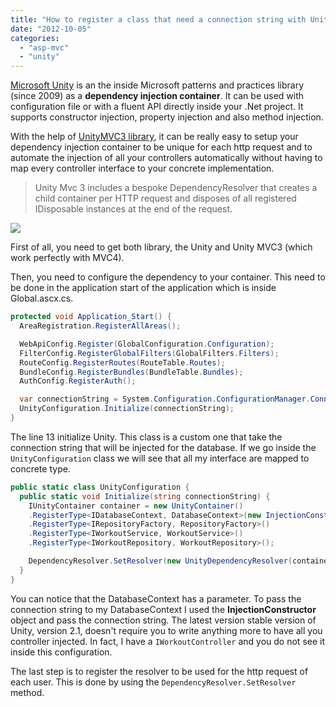 ```yaml
---
title: "How to register a class that need a connection string with Unity and Asp.Net MVC"
date: "2012-10-05"
categories: 
  - "asp-mvc"
  - "unity"
---
```


[Microsoft Unity](http://unity.codeplex.com/) is an the inside Microsoft patterns and practices library (since 2009) as a **dependency injection container**. It can be used with configuration file or with a fluent API directly inside your .Net project. It supports constructor injection, property injection and also method injection.

With the help of [UnityMVC3 library](http://unitymvc3.codeplex.com/), it can be really easy to setup your dependency injection container to be unique for each http request and to automate the injection of all your controllers automatically without having to map every controller interface to your concrete implementation.

> Unity Mvc 3 includes a bespoke DependencyResolver that creates a child container per HTTP request and disposes of all registered IDisposable instances at the end of the request.

![](images/pnp_logo.png)

First of all, you need to get both library, the Unity and Unity MVC3 (which work perfectly with MVC4).

Then, you need to configure the dependency to your container. This need to be done in the application start of the application which is inside Global.ascx.cs.

```csharp
protected void Application_Start() { 
  AreaRegistration.RegisterAllAreas();

  WebApiConfig.Register(GlobalConfiguration.Configuration); 
  FilterConfig.RegisterGlobalFilters(GlobalFilters.Filters); 
  RouteConfig.RegisterRoutes(RouteTable.Routes); 
  BundleConfig.RegisterBundles(BundleTable.Bundles); 
  AuthConfig.RegisterAuth();

  var connectionString = System.Configuration.ConfigurationManager.ConnectionStrings["DefaultConnection"].ConnectionString; 
  UnityConfiguration.Initialize(connectionString); 
} 
```

The line 13 initialize Unity. This class is a custom one that take the connection string that will be injected for the database. If we go inside the `UnityConfiguration` class we will see that all my interface are mapped to concrete type.


```csharp
public static class UnityConfiguration { 
  public static void Initialize(string connectionString) { 
    IUnityContainer container = new UnityContainer() 
    .RegisterType<IDatabaseContext, DatabaseContext>(new InjectionConstructor(connectionString)) 
    .RegisterType<IRepositoryFactory, RepositoryFactory>() 
    .RegisterType<IWorkoutService, WorkoutService>() 
    .RegisterType<IWorkoutRepository, WorkoutRepository>();

    DependencyResolver.SetResolver(new UnityDependencyResolver(container)); 
  } 
} 
```

You can notice that the DatabaseContext has a parameter. To pass the connection string to my DatabaseContext I used the **InjectionConstructor** object and pass the connection string. The latest version stable version of Unity, version 2.1, doesn't require you to write anything more to have all you controller injected. In fact, I have a `IWorkoutController` and you do not see it inside this configuration.

The last step is to register the resolver to be used for the http request of each user. This is done by using the `DependencyResolver.SetResolver` method.
